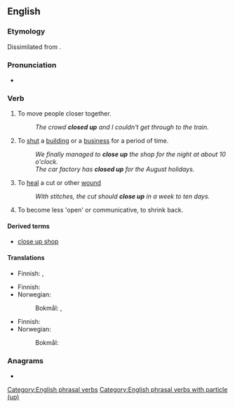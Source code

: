 {{also|closeup|close-up}}
==English==

===Etymology===
Dissimilated from {{der|en|enm|upclosen|t=to close up, stop up, seal}}.

===Pronunciation===
* {{IPA|en|/kləʊzˈʌp/|nocount=1}}

===Verb===
{{en-verb|*}}

# To move people closer together.
#: ''The crowd '''closed up''' and I couldn't get through to the train.''
# To [[shut]] a [[building]] or a [[business]] for a period of time.
#: ''We finally managed to '''close up''' the shop for the night at about 10 o'clock.''
#: ''The car factory has '''closed up''' for the August holidays.''
# To [[heal]] a cut or other [[wound]]
#: ''With stitches, the cut should '''close up''' in a week to ten days.''
# To become less 'open' or communicative, to shrink back.

====Derived terms====
* [[close up shop]]

====Translations====
{{trans-top|to move closer together}}
* Finnish: {{t+|fi|tiivistyä}}, {{t+|fi|tiivistää}}
{{trans-mid}}
{{trans-bottom}}

{{trans-top|to shut for a period of time}}
* Finnish: {{t+|fi|sulkea}}
* Norwegian:
*: Bokmål: {{t|nb|holde stengt}}, {{t|nb|stenge}}
{{trans-mid}}
{{trans-bottom}}

{{trans-top|of a wound, to heal}}
* Finnish: {{t+|fi|umpeutua}}
* Norwegian:
*: Bokmål: {{t+|nb|gro}} {{qualifier|literally; to grow, grow up}}
{{trans-mid}}
{{trans-bottom}}

===Anagrams===
* {{anagrams|en|a=celopsu|couples|culpeos|opuscle|up close|upclose}}

[[Category:English phrasal verbs]]
[[Category:English phrasal verbs with particle (up)]]